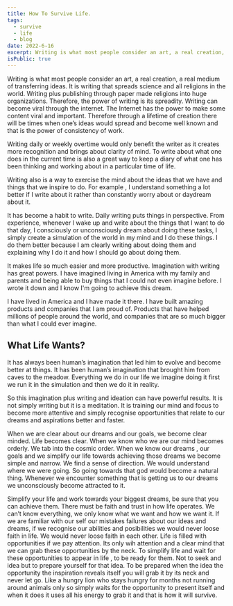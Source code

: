 ```yaml
---
title: How To Survive Life.
tags:
  - survive
  - life
  - blog
date: 2022-6-16
excerpt: Writing is what most people consider an art, a real creation, a real medium of transferring ideas. It is writing that spreads science and all religions in the world.
isPublic: true
---
```


Writing is what most people consider an art, a real creation, a real medium of transferring ideas.
It is writing that spreads science and all religions in the world.
Writing plus publishing through paper made religions into huge organizations.
Therefore, the power of writing is its spreadity. Writing can become viral through the internet.
The Internet has the power to make some content viral and important.
Therefore through a lifetime of creation there will be times when one’s ideas would spread and become well known and that is the power of consistency of work.

Writing daily or weekly overtime would only benefit the writer as it creates more recognition and brings about clarity of mind.
To write about what one does in the current time is also a great way to keep a diary of what one has been thinking and working about in a particular time of life.

Writing also is a way to exercise the mind about the ideas that we have and things that we inspire to do. For example , I understand something a lot better if I write about it rather than constantly worry about or daydream about it.

It has become a habit to write. Daily writing puts things in perspective.
From experience, whenever I wake up and write about the things that I want to do that day, I consciously or unconsciously dream about doing these tasks, I simply create a simulation of the world in my mind and I do these things. I do them better because I am clearly writing about doing them and explaining why I do it and how I should go about doing them.

It makes life so much easier and more productive. Imagination with writing has great powers.
I have imagined living in America with my family and parents and being able to buy things that I could not even imagine before. I wrote it down and I know I'm going to achieve this dream.

I have lived in America and I have made it there. I have built amazing products and companies that I am proud of. Products that have helped millions of people around the world, and companies that are so much bigger than what I could ever imagine.

## What Life Wants?

It has always been human’s imagination that led him to evolve and become better at things.
It has been human’s imagination that brought him from caves to the meadow.
Everything we do in our life we imagine doing it first we run it in the simulation and then we do it in reality.

So this imagination plus writing and ideation can have powerful results.
It is not simply writing but it is a meditation. It is training our mind and focus to become more attentive and simply recognise opportunities that relate to our dreams and aspirations better and faster.

When we are clear about our dreams and our goals, we become clear minded. Life becomes clear. When we know who we are our mind becomes orderly. We tab into the cosmic order.
When we know our dreams , our goals and we simplify our life towards achieving those dreams we become simple and narrow. We find a sense of direction. We would understand where we were going. So going towards that god would become a natural thing. Whenever we encounter something that is getting us to our dreams we unconsciously become attracted to it.

Simplify your life and work towards your biggest dreams, be sure that you can achieve them.
There must be faith and trust in how life operates. We can’t know everything, we only know what we want and how we want it. If we are familiar with our self our mistakes failures about our ideas and dreams, if we recognise our abilities and posibilities we would never loose faith in life.
We would never loose faith in each other. Life is filled with opportunities if we pay attention.
Its only wih attention and a clear mind that we can grab these opportunities by the neck.
To simplify life and wait for these opportunities to appear in life , to be ready for them. Not to seek and idea but to prepare yourself for that idea. To be prepared when the idea the opportunity the inspiration reveals itself you will grab it by its neck and never let go.
Like a hungry lion who stays hungry for months not running around animals only so simply waits for the opportunity to present itself and when it does it uses all his energy to grab it and that is how it will survive.
